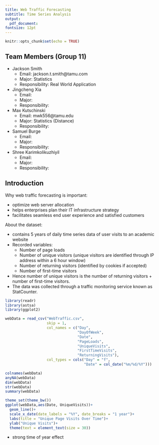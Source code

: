 ```yaml
---
title: Web Traffic Forecasting
subtitle: Time Series Analysis
output:
  pdf_document:
fontsize: 12pt
---
```


```r
knitr::opts_chunk$set(echo = TRUE)
```

## Team Members (Group 11)

* Jackson Smith
  + Email: jackson.t.smith@tamu.com
  + Major: Statistics
  + Responsibility: Real World Application
* Jingcheng Xia
  + Email:
  + Major:
  + Responsibility:
* Max Kutschinski
  + Email: mwk556@tamu.edu
  + Major: Statistics (Distance)
  + Responsibility:
* Samuel Burge
  + Email:
  + Major:
  + Responsibility:
* Shree Karimkolikuzhiyil
  + Email:
  + Major:
  + Responsibility:


\newpage

## Introduction

<!-- Introduce Your Data: Explain the context and background story of your data -->

Why web traffic forecasting is important:

- optimize web server allocation
- helps enterprises plan their IT infrastructure strategy
- facilitates seamless end user experience and satisfied customers

About the dataset: 

- contains 5 years of daily time series data of user visits to an academic website
- Recorded variables: 
   - Number of page loads
   - Number of unique visitors (unique visitors are identified through IP address within a 6 hour window)
   - Number of returning visitors (identified by cookies if accepted)
   - Number of first-time visitors
- Hence number of unique visitors is the number of returning visitors + number of first-time visitors.
- The data was collected through a traffic monitoring service known as StatCounter.




<!-- Plot the Data and summarize your preliminary findings: trend, cycle, volatility, etc. --> 

```r
library(readr)
library(astsa)
library(ggplot2)

webData = read_csv("WebTraffic.csv",
                   skip = 1,
                   col_names = c("Day",
                                 "DayOfWeek",
                                 "Date",
                                 "PageLoads",
                                 "UniqueVisits",
                                 "FirstTimeVisits",
                                 "ReturningVisits"),
                   col_types = cols("Day" = "f",
                                    "Date" = col_date("%m/%d/%Y")))
```

```r
colnames(webData)
anyNA(webData)
dim(webData)
str(webData)
summary(webData)
```

```r
theme_set(theme_bw())
ggplot(webData,aes(Date, UniqueVisits))+
  geom_line()+
  scale_x_date(date_labels = "%Y", date_breaks = "1 year")+
  labs(title = "Unique Page Visits Over Time")+ 
  ylab("Unique Visits")+
  theme(text = element_text(size = 30)) 

```

- strong time of year effect






